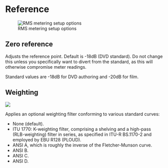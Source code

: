 # Reference
![RMS metering setup options](https://media.githubusercontent.com/media/FLUX-SE/doc_images/main/Analyzer/Metering/Setup.png)

## Zero reference
Adjusts the reference point. 
Default is -18dB (DVD standard). 
Do not change this unless you specifically want to divert from the standard, as this will otherwise compromise meter readings.

Standard values are -18dB for DVD authoring and -20dB for film.


## Weighting
![](https://media.githubusercontent.com/media/FLUX-SE/doc_images/main/Analyzer/Metering/Weighting.png)

Applies an optional weighting filter conforming to various standard curves:

* None (default).
* ITU 1770: K-weighting filter, comprising a shelving and a high-pass (RLB-weighting) filter in series, as specified in ITU-R BS.1170-2 and employed by EBU R128 (PLOUD).
* ANSI A, which is roughly the inverse of the Fletcher-Munson curve.
* ANSI B.
* ANSI C.
* ANSI D.



